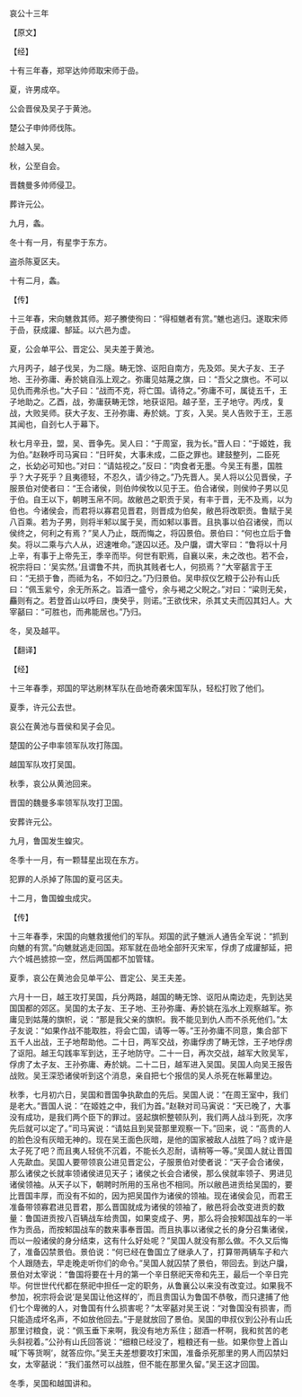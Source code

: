 

哀公十三年

【原文】

【经】

十有三年春，郑罕达帅师取宋师于嵒。

夏，许男成卒。

公会晋侯及吴子于黄池。

楚公子申帅师伐陈。

於越入吴。

秋，公至自会。

晋魏曼多帅师侵卫。

葬许元公。

九月，螽。

冬十有一月，有星孛于东方。

盗杀陈夏区夫。

十有二月，螽。

【传】

十三年春，宋向魋救其师。郑子賸使徇曰：“得桓魋者有赏。”魋也逃归。遂取宋师于嵒，获成讙、郜延。以六邑为虚。

夏，公会单平公、晋定公、吴夫差于黄池。

六月丙子，越子伐吴，为二隧。畴无馀、讴阳自南方，先及郊。吴大子友、王子地、王孙弥庸、寿於姚自泓上观之。弥庸见姑蔑之旗，曰：“吾父之旗也。不可以见仇而弗杀也。”大子曰：“战而不克，将亡国。请待之。”弥庸不可，属徒五千，王子地助之。乙酉，战，弥庸获畴无馀，地获讴阳。越子至，王子地守。丙戌，复战，大败吴师。获大子友、王孙弥庸、寿於姚。丁亥，入吴。吴人告败于王，王恶其闻也，自刭七人于幕下。

秋七月辛丑，盟，吴、晋争先。吴人曰：“于周室，我为长。”晋人曰：“于姬姓，我为伯。”赵鞅呼司马寅曰：“日旰矣，大事未成，二臣之罪也。建鼓整列，二臣死之，长幼必可知也。”对曰：“请姑视之。”反曰：“肉食者无墨。今吴王有墨，国胜乎？大子死乎？且夷德轻，不忍久，请少待之。”乃先晋人。吴人将以公见晋侯，子服景伯对使者曰：“王合诸侯，则伯帅侯牧以见于王。伯合诸侯，则侯帅子男以见于伯。自王以下，朝聘玉帛不同。故敝邑之职贡于吴，有丰于晋，无不及焉，以为伯也。今诸侯会，而君将以寡君见晋君，则晋成为伯矣，敝邑将改职贡。鲁赋于吴八百乘。若为子男，则将半邾以属于吴，而如邾以事晋。且执事以伯召诸侯，而以侯终之，何利之有焉？”吴人乃止，既而悔之，将囚景伯。景伯曰：“何也立后于鲁矣。将以二乘与六人从，迟速唯命。”遂囚以还。及户牖，谓大宰曰：“鲁将以十月上辛，有事于上帝先王，季辛而毕。何世有职焉，自襄以来，未之改也。若不会，祝宗将曰：‘吴实然。’且谓鲁不共，而执其贱者七人，何损焉？”大宰嚭言于王曰：“无损于鲁，而祗为名，不如归之。”乃归景伯。吴申叔仪乞粮于公孙有山氏曰：“佩玉繠兮，余无所系之。旨酒一盛兮，余与褐之父睨之。”对曰：“粱则无矣，麤则有之。若登首山以呼曰，庚癸乎，则诺。”王欲伐宋，杀其丈夫而囚其妇人。大宰嚭曰：“可胜也，而弗能居也。”乃归。

冬，吴及越平。

【翻译】

【经】

十三年春季，郑国的罕达刷林军队在嵒地奇袭宋国军队，轻松打败了他们。

夏季，许元公去世。

哀公在黄池与晋侯和吴子会见。

楚国的公子申率领军队攻打陈国。

越国军队攻打吴国。

秋季，哀公从黄池回来。

晋国的魏曼多率领军队攻打卫国。

安葬许元公。

九月，鲁国发生蝗灾。

冬季十一月，有一颗彗星出现在东方。

犯罪的人杀掉了陈国的夏弓区夫。

十二月，鲁国蝗虫成灾。

【传】

十三年春季，宋国的向魋救援他们的军队。郑国的武子魋派人通告全军说：“抓到向魋的有赏。”向魋就逃走回国。郑军就在嵒地全部歼灭宋军，俘虏了成讙郜延，把六个城邑掳掠一空，然后两国都不加管辖。

夏季，哀公在黄池会见单平公、晋定公、吴王夫差。

六月十一日，越王攻打吴国，兵分两路，越国的畴无馀、讴阳从南边走，先到达吴国国都的郊区。吴国的太子友、王子地、王孙弥庸、寿於姚在泓水上观察越军。弥庸见到姑蔑的旗帜，说：“那是我父亲的旗帜。我不能见到仇人而不杀死他们。”太子友说：“如果作战不能取胜，将会亡国，请等一等。”王孙弥庸不同意，集合部下五千人出战，王子地帮助他。二十日，两军交战，弥庸俘虏了畴无馀，王子地俘虏了讴阳。越王勾践率军到达，王子地防守。二十一日，再次交战，越军大败吴军，俘虏了太子友、王孙弥庸、寿於姚。二十二日，越军进入吴国。吴国人向吴王报告战败。吴王深恐诸侯听到这个消息，亲自把七个报信的吴人杀死在帐幕里边。

秋季，七月初六日，吴国和晋国争执歃血的先后。吴国人说：“在周王室中，我们是老大。”晋国人说：“在姬姓之中，我们为首。”赵鞅对司马寅说：“天已晚了，大事没有成功，是我们两个臣下的罪过。竖起旗帜整顿队列，我们两人战斗到死，次序先后就可以定了。”司马寅说：“请姑且到吴营那里观察一下。”回来，说：“高贵的人的脸色没有灰暗无神的。现在吴王面色灰暗，是他的国家被敌人战胜了吗？或许是太子死了吧？而且夷人轻佻不沉着，不能长久忍耐，请稍等一等。”吴国人就让晋国人先歃血。吴国人要带领哀公进见晋定公，子服景伯对使者说：“天子会合诸侯，那么诸侯之长就率领诸侯进见天子；诸侯之长会合诸侯，那么侯就率领子、男进见诸侯领袖。从天子以下，朝聘时所用的玉帛也不相同。所以敝邑进贡给吴国的，要比晋国丰厚，而没有不如的，因为把吴国作为诸侯的领袖。现在诸侯会见，而君王准备带领寡君进见晋君，那么晋国就成为诸侯的领袖了，敝邑将会改变进贡的数量：鲁国进贡按八百辆战车给贵国，如果变成子、男，那么将会按邾国战车的一半作为贡品，而按邾国战车的数来事奉晋国。而且执事以诸侯之长的身分召集诸侯，而以一般诸侯的身分结束，这有什么好处呢？”吴国人就没有那么做。不久又后悔了，准备囚禁景伯。景伯说：“何已经在鲁国立了继承人了，打算带两辆车子和六个人跟随去，早走晚走听你们的命令。”吴国人就囚禁了景伯，带回去。到达户牖，景伯对太宰说：“鲁国将要在十月的第一个辛日祭祀天帝和先王，最后一个辛日完毕。何世世代代都在祭祀中担任一定的职务，从鲁襄公以来没有改变过。如果我不参加，祝宗将会说‘是吴国让他这样的’，而且贵国认为鲁国不恭敬，而只逮捕了他们七个卑微的人，对鲁国有什么损害呢？”太宰嚭对吴王说：“对鲁国没有损害，而只能造成坏名声，不如放他回去。”于是就放回了景伯。吴国的申叔仪到公孙有山氏那里讨粮食，说：“佩玉垂下来啊，我没有地方系住；甜酒一杯啊，我和贫苦的老头斜视着。”公孙有山氏回答说：“细粮已经没了，粗粮还有一些。如果你登上首山喊‘下等货啊’，就答应你。”吴王夫差想要攻打宋国，准备杀死那里的男人而囚禁妇女，太宰嚭说：“我们虽然可以战胜，但不能在那里久留。”吴王这才回国。

冬季，吴国和越国讲和。


